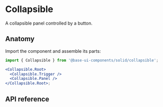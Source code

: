 # Collapsible

<Subtitle>A collapsible panel controlled by a button.</Subtitle>
<Meta
  name="description"
  content="A high-quality, unstyled Solid collapsible component that displays a panel controlled by a button."
/>

<Demo path="./demos/hero" />

## Anatomy

Import the component and assemble its parts:

```jsx title="Anatomy"
import { Collapsible } from '@base-ui-components/solid/collapsible';

<Collapsible.Root>
  <Collapsible.Trigger />
  <Collapsible.Panel />
</Collapsible.Root>;
```

## API reference

<Reference component="Collapsible" parts="Root, Trigger, Panel" />
